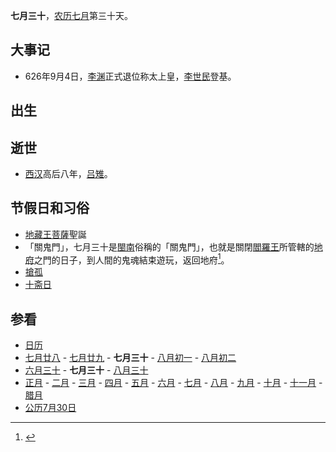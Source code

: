{{Lunar07Calendar}}
'''七月三十'''，[[农历|农历]][[七月_(农历)|七月]]第三十天。

== 大事记 ==
*626年9月4日，[[李渊|李渊]]正式退位称太上皇，[[李世民|李世民]]登基。

== 出生 ==
== 逝世 ==
*[[西汉|西汉]]高后八年，[[吕雉|吕雉]]。
== 节假日和习俗 ==
*[[地藏王菩薩|地藏王菩薩]]聖誕
*「關鬼門」，七月三十是[[閩南|閩南]]俗稱的「關鬼門」，也就是關閉[[閻羅王|閻羅王]]所管轄的[[地府|地府]]之門的日子，到人間的鬼魂結束遊玩，返回地府<ref name="闽台文化交融史">{{cite book |author=林仁川、黄福才 |title=《闽台文化交融史》 |date=1997-11-01|publisher=福建敎育出版社|location=中國|language=zh-cn  |isbn=9787533420314}}</ref>。
*[[搶孤|搶孤]]
*[[十斋日|十斋日]]

== 参看 ==
*[[历史上的今天|日历]]
*[[七月廿八|七月廿八]] - [[七月廿九|七月廿九]] - '''七月三十''' - [[八月初一|八月初一]] - [[八月初二|八月初二]]
*[[六月三十|六月三十]] - '''七月三十''' - [[八月三十|八月三十]]
*[[正月|正月]] - [[二月_(农历)|二月]] - [[三月_(农历)|三月]] - [[四月_(农历)|四月]] - [[五月_(农历)|五月]] - [[六月_(农历)|六月]] - [[七月_(农历)|七月]] - [[八月_(农历)|八月]] - [[九月_(农历)|九月]] - [[十月_(农历)|十月]] - [[十一月_(农历)|十一月]] - [[腊月|腊月]]
*[[公历|公历]][[7月30日|7月30日]]